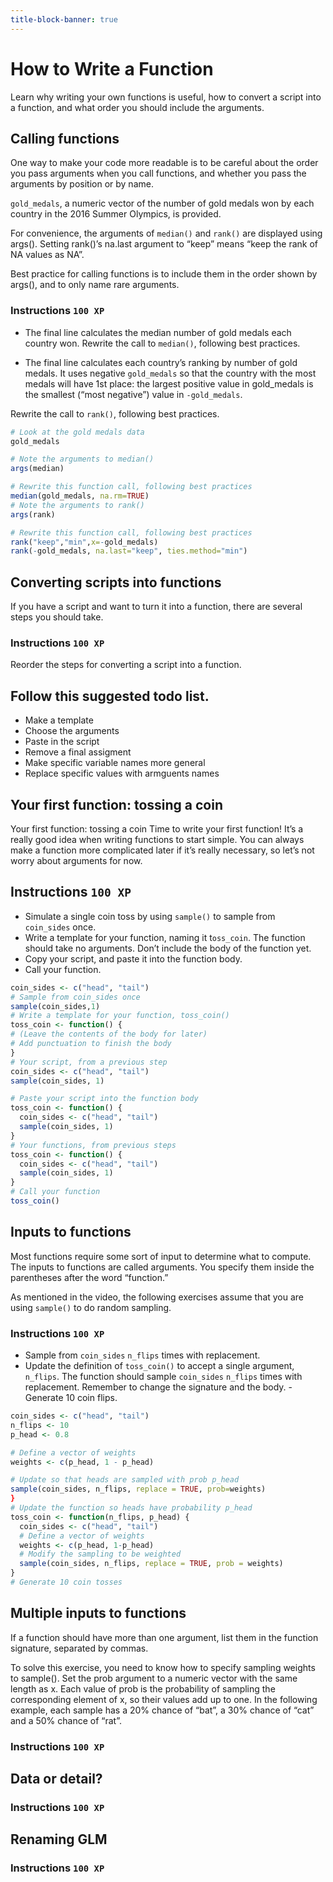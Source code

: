 ```yaml
---
title-block-banner: true
---
```

# How to Write a Function

Learn why writing your own functions is useful, how to convert a 
script into a function, and what order you should include the 
arguments.

## Calling functions

One way to make your code more readable is to be careful about the 
order you pass arguments when you call functions, and whether you 
pass the arguments by position or by name.


`gold_medals`, a numeric vector of the number of gold medals won by 
each country in the 2016 Summer Olympics, is provided.


For convenience, the arguments of `median()` and `rank()` are 
displayed using args(). Setting rank()'s na.last argument to "keep" means "keep the rank of NA values as NA".

Best practice for calling functions is to include them in the order 
shown by args(), and to only name rare arguments.


### Instructions `100 XP` {.unnumbered}

- The final line calculates the median number of gold medals each 
country won. Rewrite the call to `median()`, following best
practices.

- The final line calculates each country's ranking by number of gold 
medals. It uses negative `gold_medals` so that the country with the 
most medals will have 1st place: the largest positive value in 
gold_medals is the smallest ("most negative") value in 
`-gold_medals`.

Rewrite the call to `rank()`, following best practices.

```.r
# Look at the gold medals data
gold_medals

# Note the arguments to median()
args(median)

# Rewrite this function call, following best practices
median(gold_medals, na.rm=TRUE)
# Note the arguments to rank()
args(rank)

# Rewrite this function call, following best practices
rank("keep","min",x=-gold_medals)
rank(-gold_medals, na.last="keep", ties.method="min")
```

## Converting scripts into functions

If you have a script and want to turn it into a function, there are 
several steps you should take.

### Instructions `100 XP` {.unnumbered}

Reorder the steps for converting a script into a function.

::: {.callout-caution collapse="true"}
## Follow this suggested todo list.
- Make a template
- Choose the arguments
- Paste in the script
- Remove a final assigment
- Make specific variable names more general
- Replace specific values with armguents names
:::

## Your first function: tossing a coin

Your first function: tossing a coin
Time to write your first function! It's a really good idea when 
writing functions to start simple. You can always make a function 
more complicated later if it's really necessary, so let's not worry 
about arguments for now.

::: {.callout-caution}
## Instructions `100 XP` {.unnumbered}
- Simulate a single coin toss by using `sample()` to sample from  
`coin_sides` once.
- Write a template for your function, naming it t`oss_coin`. The 
function should take no arguments. Don't include the body of the 
function yet.
- Copy your script, and paste it into the function body.
- Call your function.
:::
```.r
coin_sides <- c("head", "tail")
# Sample from coin_sides once
sample(coin_sides,1)
# Write a template for your function, toss_coin()
toss_coin <- function() {
# (Leave the contents of the body for later)
# Add punctuation to finish the body
}
# Your script, from a previous step
coin_sides <- c("head", "tail")
sample(coin_sides, 1)

# Paste your script into the function body
toss_coin <- function() {
  coin_sides <- c("head", "tail")
  sample(coin_sides, 1)
}
# Your functions, from previous steps
toss_coin <- function() {
  coin_sides <- c("head", "tail")
  sample(coin_sides, 1)
}
# Call your function
toss_coin()
```


## Inputs to functions

Most functions require some sort of input to determine what to 
compute. The inputs to functions are called arguments. You specify 
them inside the parentheses after the word "function."

As mentioned in the video, the following exercises assume that you 
are using `sample()` to do random sampling.

### Instructions `100 XP` {.unnumbered}

- Sample from `coin_sides` `n_flips` times with replacement.
- Update the definition of `toss_coin()` to accept a single argument, 
`n_flips`. The function should sample `coin_sides` `n_flips` times 
with replacement. Remember to change the signature and the body.
-Generate 10 coin flips.

```.r
coin_sides <- c("head", "tail")
n_flips <- 10
p_head <- 0.8

# Define a vector of weights
weights <- c(p_head, 1 - p_head)

# Update so that heads are sampled with prob p_head
sample(coin_sides, n_flips, replace = TRUE, prob=weights)
}
# Update the function so heads have probability p_head
toss_coin <- function(n_flips, p_head) {
  coin_sides <- c("head", "tail")
  # Define a vector of weights
  weights <- c(p_head, 1-p_head)
  # Modify the sampling to be weighted
  sample(coin_sides, n_flips, replace = TRUE, prob = weights)
}
# Generate 10 coin tosses
```
## Multiple inputs to functions
If a function should have more than one argument, list them in the function signature, separated by commas.

To solve this exercise, you need to know how to specify sampling weights to sample().
Set the prob argument to a numeric vector with the same length as x. Each value of prob is
the probability of sampling the corresponding element of x, so their values add up to one.
In the following example, each sample has a 20% chance of "bat", a 30% chance of "cat" and a 50% chance of
"rat".


### Instructions `100 XP` {.unnumbered}

## Data or detail?

### Instructions `100 XP` {.unnumbered}

## Renaming GLM

### Instructions `100 XP` {.unnumbered}